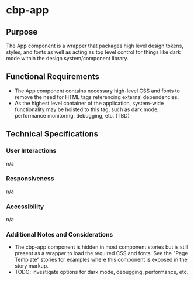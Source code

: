 
<Meta title="Components/App/Specifications" />

# cbp-app

## Purpose

The App component is a wrapper that packages high level design tokens, styles, and fonts as well as acting as top level control for things like dark mode within the design system/component library.

## Functional Requirements

* The App component contains necessary high-level CSS and fonts to remove the need for HTML tags referencing external dependencies.
* As the highest level container of the application, system-wide functionality may be hoisted to this tag, such as dark mode, performance monitoring, debugging, etc. (TBD)

## Technical Specifications

### User Interactions

n/a

### Responsiveness

n/a

### Accessibility

n/a

### Additional Notes and Considerations

* The cbp-app component is hidden in most component stories but is still present as a wrapper to load the required CSS and fonts. See the "Page Template" stories for examples where this component is exposed in the story markup.
* TODO: investigate options for dark mode, debugging, performance, etc.
